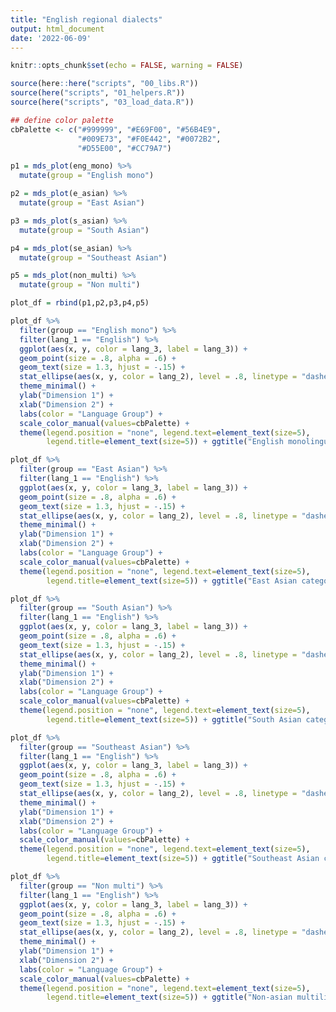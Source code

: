 ```yaml
---
title: "English regional dialects"
output: html_document
date: '2022-06-09'
---
```

```r
knitr::opts_chunk$set(echo = FALSE, warning = FALSE)
```

```r
source(here::here("scripts", "00_libs.R"))
source(here("scripts", "01_helpers.R"))
source(here("scripts", "03_load_data.R"))

## define color palette 
cbPalette <- c("#999999", "#E69F00", "#56B4E9",
               "#009E73", "#F0E442", "#0072B2", 
               "#D55E00", "#CC79A7")

p1 = mds_plot(eng_mono) %>% 
  mutate(group = "English mono")

p2 = mds_plot(e_asian) %>% 
  mutate(group = "East Asian")

p3 = mds_plot(s_asian) %>% 
  mutate(group = "South Asian")

p4 = mds_plot(se_asian) %>% 
  mutate(group = "Southeast Asian")

p5 = mds_plot(non_multi) %>% 
  mutate(group = "Non multi")

plot_df = rbind(p1,p2,p3,p4,p5)
```

```r
plot_df %>%
  filter(group == "English mono") %>% 
  filter(lang_1 == "English") %>% 
  ggplot(aes(x, y, color = lang_3, label = lang_3)) +
  geom_point(size = .8, alpha = .6) + 
  geom_text(size = 1.3, hjust = -.15) +
  stat_ellipse(aes(x, y, color = lang_2), level = .8, linetype = "dashed", alpha = .5) +
  theme_minimal() + 
  ylab("Dimension 1") +
  xlab("Dimension 2") +
  labs(color = "Language Group") +
  scale_color_manual(values=cbPalette) +
  theme(legend.position = "none", legend.text=element_text(size=5),
        legend.title=element_text(size=5)) + ggtitle("English monolingual categorizations of English speakers")
```

```r
plot_df %>%
  filter(group == "East Asian") %>% 
  filter(lang_1 == "English") %>% 
  ggplot(aes(x, y, color = lang_3, label = lang_3)) +
  geom_point(size = .8, alpha = .6) + 
  geom_text(size = 1.3, hjust = -.15) +
  stat_ellipse(aes(x, y, color = lang_2), level = .8, linetype = "dashed", alpha = .5) +
  theme_minimal() + 
  ylab("Dimension 1") +
  xlab("Dimension 2") +
  labs(color = "Language Group") +
  scale_color_manual(values=cbPalette) +
  theme(legend.position = "none", legend.text=element_text(size=5),
        legend.title=element_text(size=5)) + ggtitle("East Asian categorizations of English speakers")

```

```r
plot_df %>%
  filter(group == "South Asian") %>% 
  filter(lang_1 == "English") %>% 
  ggplot(aes(x, y, color = lang_3, label = lang_3)) +
  geom_point(size = .8, alpha = .6) + 
  geom_text(size = 1.3, hjust = -.15) +
  stat_ellipse(aes(x, y, color = lang_2), level = .8, linetype = "dashed", alpha = .5) +
  theme_minimal() + 
  ylab("Dimension 1") +
  xlab("Dimension 2") +
  labs(color = "Language Group") +
  scale_color_manual(values=cbPalette) +
  theme(legend.position = "none", legend.text=element_text(size=5),
        legend.title=element_text(size=5)) + ggtitle("South Asian categorizations of English speakers")

```

```r
plot_df %>%
  filter(group == "Southeast Asian") %>% 
  filter(lang_1 == "English") %>% 
  ggplot(aes(x, y, color = lang_3, label = lang_3)) +
  geom_point(size = .8, alpha = .6) + 
  geom_text(size = 1.3, hjust = -.15) +
  stat_ellipse(aes(x, y, color = lang_2), level = .8, linetype = "dashed", alpha = .5) +
  theme_minimal() + 
  ylab("Dimension 1") +
  xlab("Dimension 2") +
  labs(color = "Language Group") +
  scale_color_manual(values=cbPalette) +
  theme(legend.position = "none", legend.text=element_text(size=5),
        legend.title=element_text(size=5)) + ggtitle("Southeast Asian categorizations of English speakers")

```


```r
plot_df %>%
  filter(group == "Non multi") %>% 
  filter(lang_1 == "English") %>% 
  ggplot(aes(x, y, color = lang_3, label = lang_3)) +
  geom_point(size = .8, alpha = .6) + 
  geom_text(size = 1.3, hjust = -.15) +
  stat_ellipse(aes(x, y, color = lang_2), level = .8, linetype = "dashed", alpha = .5) +
  theme_minimal() + 
  ylab("Dimension 1") +
  xlab("Dimension 2") +
  labs(color = "Language Group") +
  scale_color_manual(values=cbPalette) +
  theme(legend.position = "none", legend.text=element_text(size=5),
        legend.title=element_text(size=5)) + ggtitle("Non-asian multilinguals categorizations of English speakers")

```